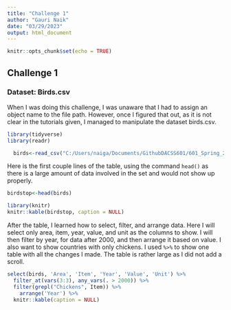 ```yaml
---
title: "Challenge 1"
author: "Gauri Naik"
date: "03/29/2023"
output: html_document
---
```


```r
knitr::opts_chunk$set(echo = TRUE)
```

## Challenge 1

### Dataset: Birds.csv

When I was doing this challenge, I was unaware that I had to assign an object name to the file path. However, once I figured that out, as it is not clear in the tutorials given, I managed to manipulate the dataset birds.csv.

```r
library(tidyverse)
library(readr)

  birds<-read_csv("C:/Users/naiga/Documents/GithubDACSS601/601_Spring_2023/posts/_data/birds.csv")
```

Here is the first couple lines of the table, using the command `head()` as there is a large amount of data involved in the set and would not show up properly.

```r
birdstop<-head(birds)

library(knitr)
knitr::kable(birdstop, caption = NULL)
```

After the table, I learned how to select, filter, and arrange data. Here I will select only area, item, year, value, and unit as the columns to show. I will then filter by year, for data after 2000, and then arrange it based on value. I also want to show countries with only chickens. I used `%>%` to show one table with all the changes I made. The table is rather large as I did not add a scroll.

```r
select(birds, 'Area', 'Item', 'Year', 'Value', 'Unit') %>%
  filter_at(vars(3:3), any_vars(. > 2000)) %>%
  filter(grepl("Chickens", Item)) %>%
    arrange('Year') %>%
  knitr::kable(caption = NULL)
```
